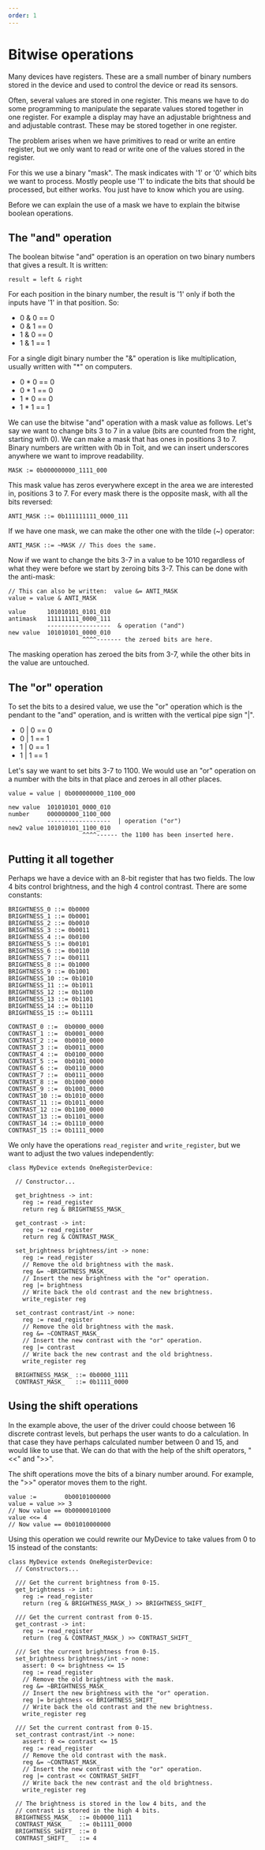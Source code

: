 ```yaml
---
order: 1
---
```


# Bitwise operations

Many devices have registers. These are a small number of
binary numbers stored in the device and used to control
the device or read its sensors.

Often, several values are stored in one register. This
means we have to do some programming to manipulate the
separate values stored together in one register. For
example a display may have an adjustable brightness and
and adjustable contrast. These may be stored together
in one register.

The problem arises when we have primitives to read or
write an entire register, but we only want to read or
write one of the values stored in the register.

For this we use a binary "mask".
The mask indicates with '1' or '0' which bits we want to
process. Mostly people use '1' to indicate the
bits that should be processed, but
either works. You just have to know which you are using.

Before we can explain the use of a mask we have to
explain the bitwise boolean operations.

## The "and" operation

The boolean bitwise "and" operation is an operation on
two binary numbers that gives a result. It is written:

`result = left & right`

For each position in the binary number, the result is
'1' only if both the inputs have '1' in that position.
So:

- 0 & 0 == 0
- 0 & 1 == 0
- 1 & 0 == 0
- 1 & 1 == 1

For a single digit binary number the "&" operation is
like multiplication, usually written with "\*" on
computers.

- 0 \* 0 == 0
- 0 \* 1 == 0
- 1 \* 0 == 0
- 1 \* 1 == 1

We can use the bitwise "and" operation with a mask value
as follows. Let's say we want to change bits 3 to 7 in
a value (bits are counted from the right, starting with
0). We can make a mask that has ones in positions 3 to 7. Binary numbers are written with 0b in Toit, and we
can insert underscores anywhere we want to improve
readability.

`MASK := 0b000000000_1111_000`

This mask value has zeros everywhere except in the area
we are interested in, positions 3 to 7. For every mask
there is the opposite mask, with all the bits reversed:

`ANTI_MASK ::= 0b111111111_0000_111`

If we have one mask, we can make the other one with the
tilde (~) operator:

`ANTI_MASK ::= ~MASK // This does the same.`

Now if we want to change the bits 3-7 in a value to
be 1010 regardless of what they were before we start
by zeroing bits 3-7. This can be done with the
anti-mask:

```
// This can also be written:  value &= ANTI_MASK
value = value & ANTI_MASK
```

```
value      101010101_0101_010
antimask   111111111_0000_111
           ------------------  & operation ("and")
new value  101010101_0000_010
                     ^^^^------- the zeroed bits are here.
```

The masking operation has zeroed the bits from 3-7, while the
other bits in the value are untouched.

## The "or" operation

To set the bits to a desired value, we use the "or" operation
which is the pendant to the "and" operation, and is written
with the vertical pipe sign "|".

- 0 | 0 == 0
- 0 | 1 == 1
- 1 | 0 == 1
- 1 | 1 == 1

Let's say we want to set bits 3-7 to 1100. We would use
an "or" operation on a number with the bits in that place
and zeroes in all other places.

```
value = value | 0b000000000_1100_000
```

```
new value  101010101_0000_010
number     000000000_1100_000
           ------------------  | operation ("or")
new2 value 101010101_1100_010
                     ^^^^------ the 1100 has been inserted here.
```

## Putting it all together

Perhaps we have a device with an 8-bit register that has two fields.
The low 4 bits control brightness, and the high 4 control contrast.
There are some constants:

```
BRIGHTNESS_0 ::= 0b0000
BRIGHTNESS_1 ::= 0b0001
BRIGHTNESS_2 ::= 0b0010
BRIGHTNESS_3 ::= 0b0011
BRIGHTNESS_4 ::= 0b0100
BRIGHTNESS_5 ::= 0b0101
BRIGHTNESS_6 ::= 0b0110
BRIGHTNESS_7 ::= 0b0111
BRIGHTNESS_8 ::= 0b1000
BRIGHTNESS_9 ::= 0b1001
BRIGHTNESS_10 ::= 0b1010
BRIGHTNESS_11 ::= 0b1011
BRIGHTNESS_12 ::= 0b1100
BRIGHTNESS_13 ::= 0b1101
BRIGHTNESS_14 ::= 0b1110
BRIGHTNESS_15 ::= 0b1111

CONTRAST_0 ::=  0b0000_0000
CONTRAST_1 ::=  0b0001_0000
CONTRAST_2 ::=  0b0010_0000
CONTRAST_3 ::=  0b0011_0000
CONTRAST_4 ::=  0b0100_0000
CONTRAST_5 ::=  0b0101_0000
CONTRAST_6 ::=  0b0110_0000
CONTRAST_7 ::=  0b0111_0000
CONTRAST_8 ::=  0b1000_0000
CONTRAST_9 ::=  0b1001_0000
CONTRAST_10 ::= 0b1010_0000
CONTRAST_11 ::= 0b1011_0000
CONTRAST_12 ::= 0b1100_0000
CONTRAST_13 ::= 0b1101_0000
CONTRAST_14 ::= 0b1110_0000
CONTRAST_15 ::= 0b1111_0000
```

We only have the operations `read_register` and `write_register`,
but we want to adjust the two values independently:

```
class MyDevice extends OneRegisterDevice:

  // Constructor...

  get_brightness -> int:
    reg := read_register
    return reg & BRIGHTNESS_MASK_

  get_contrast -> int:
    reg := read_register
    return reg & CONTRAST_MASK_

  set_brightness brightness/int -> none:
    reg := read_register
    // Remove the old brightness with the mask.
    reg &= ~BRIGHTNESS_MASK_
    // Insert the new brightness with the "or" operation.
    reg |= brightness
    // Write back the old contrast and the new brightness.
    write_register reg

  set_contrast contrast/int -> none:
    reg := read_register
    // Remove the old brightness with the mask.
    reg &= ~CONTRAST_MASK_
    // Insert the new contrast with the "or" operation.
    reg |= contrast
    // Write back the new contrast and the old brightness.
    write_register reg

  BRIGHTNESS_MASK_ ::= 0b0000_1111
  CONTRAST_MASK_   ::= 0b1111_0000
```

## Using the shift operations

In the example above, the user of the driver could choose between
16 discrete contrast levels, but perhaps the user wants to do
a calculation. In that case they have perhaps calculated number
between 0 and 15, and would like to use that. We can do that
with the help of the shift operators, "<<" and ">>".

The shift operations move the bits of a binary number around.
For example, the ">>" operator moves them to the right.

```
value :=        0b00101000000
value = value >> 3
// Now value == 0b00000101000
value <<= 4
// Now value == 0b01010000000
```

Using this operation we could rewrite our MyDevice to take
values from 0 to 15 instead of the constants:

```
class MyDevice extends OneRegisterDevice:
  // Constructors...

  /// Get the current brightness from 0-15.
  get_brightness -> int:
    reg := read_register
    return (reg & BRIGHTNESS_MASK_) >> BRIGHTNESS_SHIFT_

  /// Get the current contrast from 0-15.
  get_contrast -> int:
    reg := read_register
    return (reg & CONTRAST_MASK_) >> CONTRAST_SHIFT_

  /// Set the current brightness from 0-15.
  set_brightness brightness/int -> none:
    assert: 0 <= brightness <= 15
    reg := read_register
    // Remove the old brightness with the mask.
    reg &= ~BRIGHTNESS_MASK_
    // Insert the new brightness with the "or" operation.
    reg |= brightness << BRIGHTNESS_SHIFT_
    // Write back the old contrast and the new brightness.
    write_register reg

  /// Set the current contrast from 0-15.
  set_contrast contrast/int -> none:
    assert: 0 <= contrast <= 15
    reg := read_register
    // Remove the old contrast with the mask.
    reg &= ~CONTRAST_MASK_
    // Insert the new contrast with the "or" operation.
    reg |= contrast << CONTRAST_SHIFT_
    // Write back the new contrast and the old brightness.
    write_register reg

  // The brightness is stored in the low 4 bits, and the
  // contrast is stored in the high 4 bits.
  BRIGHTNESS_MASK_  ::= 0b0000_1111
  CONTRAST_MASK_    ::= 0b1111_0000
  BRIGHTNESS_SHIFT_ ::= 0
  CONTRAST_SHIFT_   ::= 4
```
